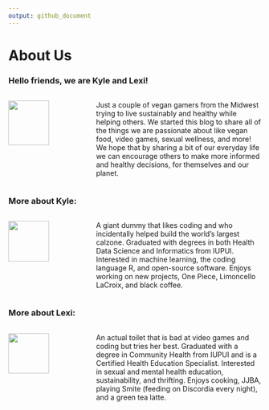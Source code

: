 ```yaml
---
output: github_document
---
```


# About Us

### Hello friends, we are Kyle and Lexi!

<!-- Row Start -->
:::: {style="display: grid; grid-template-columns: 1fr 2fr; grid-column-gap: 10px;"}

<!-- Column 1 Start -->
::: {}

<img id="about_me_1" src="../images/kyle_and_lexi_avatar.jpg" width=70%/>

<!-- Column 1 End -->
:::

<!-- Column 2 Start -->
::: {}

Just a couple of vegan gamers from the Midwest trying to live sustainably and healthy while helping others. We started this blog to share all of the things we are passionate about like vegan food, video games, sexual wellness, and more! We hope that by sharing a bit of our everyday life we can encourage others to make more informed and healthy decisions, for themselves and our planet.

<!-- Column 2 End -->
:::

<!-- Row End -->
::::

### More about Kyle:

:::: {style="display: grid; grid-template-columns: 1fr 2fr; grid-column-gap: 10px;"}

::: {}

<img id="about_me_2" src="../images/Kyle derp with the meteorite.jpg" width=70%/>

:::

::: {}

A giant dummy that likes coding and who incidentally helped build the world’s largest calzone. Graduated with degrees in both Health Data Science and Informatics from IUPUI. Interested in machine learning, the coding language R, and open-source software. Enjoys working on new projects, One Piece, Limoncello LaCroix, and black coffee.

:::

::::

### More about Lexi:

:::: {style="display: grid; grid-template-columns: 1fr 2fr; grid-column-gap: 10px;"}

::: {}

<img id="about_me_3" src="../images/Lexi derp on the steps.jpg" width=70%/>

:::

::: {}

An actual toilet that is bad at video games and coding but tries her best. Graduated with a degree in Community Health from IUPUI and is a Certified Health Education Specialist. Interested in sexual and mental health education, sustainability, and thrifting. Enjoys cooking, JJBA, playing Smite (feeding on Discordia every night), and a green tea latte. 

:::

::::